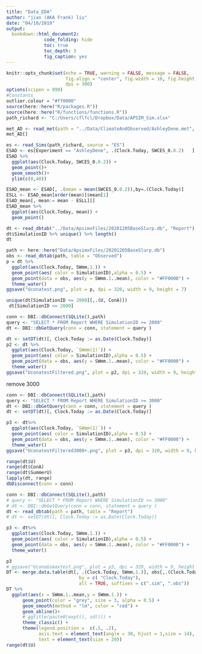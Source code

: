 ```yaml
---
title: "Data_EDA"
author: "jian (AKA Frank) liu"
date: "04/10/2019"
output:
  bookdown::html_document2:
              code_folding: hide
              toc: true
              toc_depth: 3
              fig_caption: yes
---
```




```r
knitr::opts_chunk$set(echo = TRUE, warning = FALSE, message = FALSE,
                      fig.align = "center", fig.width = 10, fig.height = 7, 
                      dpi = 300)
options(scipen = 999)
#Constants
outlier.colour = "#ff0000"
source(here::here("R/packages.R"))
source(here::here("R/functions/functions.R"))
path_richard <- "C:/Users/cflfcl/Dropbox/Data/APSIM_Sim.xlsx"

```

```r
met_AD <- read_met(path = "../Data/ClimateAndObserved/AshleyDene.met", skip_unit = 10, skip_meta = 8)
met_AD[]
```

```r
es <- read_Sims(path_richard, source = "ES")
ESAD <- es[Experiment == "AshleyDene", .(Clock.Today, SWCES_0.0.2)   ]
ESAD %>% 
  ggplot(aes(Clock.Today, SWCES_0.0.2)) + 
  geom_point()+
  geom_smooth()+ 
  ylim(c(0,40))

ESAD_mean <- ESAD[, .(mean = mean(SWCES_0.0.2)),by=.(Clock.Today)]
ESLL <- ESAD_mean[order(mean)]$mean[1]
ESAD_mean[, mean:= mean - ESLL][]
ESAD_mean %>% 
  ggplot(aes(Clock.Today, mean)) + 
  geom_point()
```

```r
dt <- read_dbtab("../Data/ApsimxFiles/20201205BaseSlurp.db", "Report")
dt$SimulationID %>% unique() %>% length()
dt
```

```r
path <- here::here("Data/ApsimxFiles/20201205BaseSlurp.db")
obs <- read_dbtab(path, table = "Observed")
p = dt %>% 
  ggplot(aes(Clock.Today, SWmm.1.)) + 
  geom_point(aes( color = SimulationID),alpha = 0.5) + 
  geom_point(data = obs, aes(y = SWmm.1..mean), color = "#FF0000") +
  theme_water()
ggsave("Uconatest.png", plot = p, dpi = 320, width = 9, height = 7)
```

```r
unique(dt[SimulationID <= 2000][,.(U, ConA)])
 dt[SimulationID <= 2000] 
```

```r
conn <- DBI::dbConnect(SQLite(),path)
query <- "SELECT * FROM Report WHERE SimulationID >= 2000"
dt <- DBI::dbGetQuery(conn = conn, statement = query )

dt <- setDT(dt)[, Clock.Today := as.Date(Clock.Today)]
p2 <- dt %>% 
  ggplot(aes(Clock.Today, `SWmm(1)`)) + 
  geom_point(aes( color = SimulationID),alpha = 0.5) + 
  geom_point(data = obs, aes(y = SWmm.1..mean), color = "#FF0000") +
  theme_water()
ggsave("UconatestFiltered.png", plot = p2, dpi = 320, width = 9, height = 7)
```

remove 3000 
```r
conn <- DBI::dbConnect(SQLite(),path)
query <- "SELECT * FROM Report WHERE SimulationID >= 3000"
dt <- DBI::dbGetQuery(conn = conn, statement = query )
dt <- setDT(dt)[, Clock.Today := as.Date(Clock.Today)]

p3 <- dt%>% 
  ggplot(aes(Clock.Today, `SWmm(1)`)) + 
  geom_point(aes( color = SimulationID),alpha = 0.5) + 
  geom_point(data = obs, aes(y = SWmm.1..mean), color = "#FF0000") +
  theme_water()
ggsave("UconatestFiltered3000+.png", plot = p3, dpi = 320, width = 9, height = 7)

range(dt$U)
range(dt$ConA)
range(dt$SummerU)
lapply(dt, range)
dbDisconnect(conn = conn)
```


```r

conn <- DBI::dbConnect(SQLite(),path)
# query <- "SELECT * FROM Report WHERE SimulationID >= 3000"
# dt <- DBI::dbGetQuery(conn = conn, statement = query )
dt <- read_dbtab(path = path, table = "Report")
# dt <- setDT(dt)[, Clock.Today := as.Date(Clock.Today)]

p3 <- dt%>% 
  ggplot(aes(Clock.Today, SWmm.1.)) + 
  geom_point(aes( color = SimulationID),alpha = 0.5) + 
  geom_point(data = obs, aes(y = SWmm.1..mean), color = "#FF0000") +
  theme_water()

p3
# ggsave("UconaGsmaxtest.png", plot = p3, dpi = 320, width = 9, height = 7)
DT <- merge.data.table(dt[, .(Clock.Today, SWmm.1.)], obs[,.(Clock.Today, SWmm.1..mean)],
                           by = c( "Clock.Today"), 
                           all = TRUE, suffixes = c(".sim", ".obs"))
DT %>% 
  ggplot(aes(x = SWmm.1..mean,y = SWmm.1.)) +
      geom_point(color = "grey", size = 3, alpha = 0.5) +
      geom_smooth(method = "lm", color = "red") + 
      geom_abline()+
      # ggtitle(paste0(expt(), sd())) +
      theme_classic() +
      theme(legend.position =  c(.5, .2),
            axis.text = element_text(angle = 30, hjust = 1,size = 14),
            text = element_text(size = 20)) 
range(dt$U)
```

